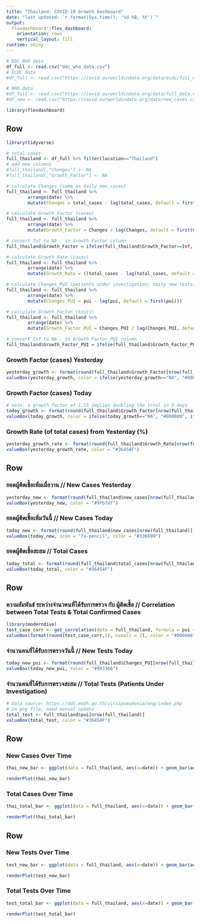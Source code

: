 ```yaml
---
title: "Thailand: COVID-19 Growth Dashboard"
date: "last updated: `r format(Sys.time(), '%d %B, %Y')`"
output: 
  flexdashboard::flex_dashboard:
    orientation: rows
    vertical_layout: fill
runtime: shiny
---
```


```r
# DDC_WHO data
df_full <- read.csv("ddc_who_data.csv")
# ECDC data
#df_full <- read.csv("https://covid.ourworldindata.org/data/ecdc/full_data.csv")

# WHO data
#df_full <- read.csv("https://covid.ourworldindata.org/data/full_data.csv")
#df_new <- read.csv("https://covid.ourworldindata.org/data/new_cases.csv")
```

```r
library(flexdashboard)
```

Row
-----------------------------------------------------------------------

```r
library(tidyverse)

# total cases
full_thailand <- df_full %>% filter(location=="Thailand")
# add new columns
#full_thailand[,"Changes"] <- NA
#full_thailand[,"Growth_Factor"] <- NA

# calculate Changes (same as daily new_cases)
full_thailand <- full_thailand %>%
        arrange(date) %>%
        mutate(Changes = total_cases - lag(total_cases, default = first(total_cases)))

# calculate Growth Factor (cases)
full_thailand <- full_thailand %>%
        arrange(date) %>%
        mutate(Growth_Factor = Changes / lag(Changes, default = first(Changes)))

# convert Inf to NA - in Growth Factor column
full_thailand$Growth_Factor = ifelse(full_thailand$Growth_Factor==Inf, NA, full_thailand$Growth_Factor)

# calculate Growth Rate (cases)
full_thailand <- full_thailand %>% 
        arrange(date) %>% 
        mutate(Growth_Rate = ((total_cases - lag(total_cases, default = first(total_cases))) / lag(total_cases, default = first(total_cases)))*100)

# calculate Changes_PUI (patients under investigation; daily new tests)
full_thailand <- full_thailand %>% 
        arrange(date) %>% 
        mutate(Changes_PUI = pui - lag(pui, default = first(pui)))

# calculate Growth Factor (tests)
full_thailand <- full_thailand %>% 
        arrange(date) %>% 
        mutate(Growth_Factor_PUI = Changes_PUI / lag(Changes_PUI, default = first(Changes_PUI)))

# convert Inf to NA - in Growth_Factor_PUI column
full_thailand$Growth_Factor_PUI = ifelse(full_thailand$Growth_Factor_PUI==Inf, NA, full_thailand$Growth_Factor_PUI)

```

### Growth Factor (cases) Yesterday
```r
yesterday_growth <- format(round(full_thailand$Growth_Factor[nrow(full_thailand)-1], 2), nsmall = 2)
valueBox(yesterday_growth, color = ifelse(yesterday_growth=="NA", "#808080", ifelse(yesterday_growth < 1.15, "#33cc33", "#FF3300")))
```

### Growth Factor (cases) Today

```r
# note: a growth factor of 1.15 implies doubling the total in 5 days
today_growth <- format(round(full_thailand$Growth_Factor[nrow(full_thailand)], 2), nsmall = 2)
valueBox(today_growth, color = ifelse(today_growth=="NA", "#808080", ifelse(today_growth < 1.15, "#33cc33", "#FF3300")))
```

### Growth Rate (of total cases) from Yesterday (%)

```r
yesterday_growth_rate <- format(round(full_thailand$Growth_Rate[nrow(full_thailand)], 2), nsmall = 0)
valueBox(yesterday_growth_rate, color = "#36454F")
```


Row
-----------------------------------------------------------------------

### ยอดผู้ติดเชื้อเพิ่มเมื่อวาน // New Cases Yesterday

```r
yesterday_new <- format(round(full_thailand$new_cases[nrow(full_thailand)-1], 2), nsmall = 0)
valueBox(yesterday_new, color = "#9fbfdf")
```

### ยอดผู้ติดเชื้อเพิ่มวันนี้ // New Cases Today

```r
today_new <- format(round(full_thailand$new_cases[nrow(full_thailand)], 2), nsmall = 0)
valueBox(today_new, icon = "fa-pencil", color = "#336699")
```

### ยอดผู้ติดเชื้อสะสม  // Total Cases

```r
today_total <- format(round(full_thailand$total_cases[nrow(full_thailand)], 2), nsmall = 0)
valueBox(today_total, color = "#36454F")
```

Row
-----------------------------------------------------------------------
### ความสัมพันธ์ ระหว่างจำนวคนที่ได้รับการตรวจ กับ ผู้ติดเชื้อ   // Correlation between Total Tests & Total Confirmed Cases
```r
library(moderndive)
test_case_corr <- get_correlation(data = full_thailand, formula = pui ~ total_cases, na.rm = TRUE)
valueBox(format(round(test_case_corr,2), nsmall = 2), color = "#006666")
```

### จำนวนคนที่ได้รับการตรวจวันนี้   // New Tests Today
```r
today_new_pui <- format(round(full_thailand$Changes_PUI[nrow(full_thailand)], 2), nsmall = 0)
valueBox(today_new_pui, color = "#993366")
```


### จำนวนคนที่ได้รับการตรวจสะสม //  Total Tests (Patients Under Investigation) 

```r
# data source: https://ddc.moph.go.th/viralpneumonia/eng/index.php
# in png file, need manual update
total_test <- full_thailand$pui[nrow(full_thailand)]
valueBox(total_test, color = "#36454F")
```

Row
-----------------------------------------------------------------------
### New Cases Over Time

```r
thai_new_bar <- ggplot(data = full_thailand, aes(x=date)) + geom_bar(aes(y=new_cases), stat = "identity", size=2, fill="steelblue", color = "white", alpha = 0.8) + labs(title = "New Cases", subtitle = "Jan 21 - present") + theme_classic() + theme(axis.text.x = element_blank())

renderPlot(thai_new_bar)
```

### Total Cases Over Time

```r
thai_total_bar <- ggplot(data = full_thailand, aes(x=date)) + geom_bar(aes(y=total_cases), stat = "identity", size=1, fill="steelblue", color = "white", alpha = 0.8) + labs(title = "Total Cases", subtitle = "Jan 21 - present") + theme_classic() + theme(axis.text.x = element_blank())

renderPlot(thai_total_bar)
```

Row
----------------------------------------------------------------------
### New Tests Over Time
```r
test_new_bar <- ggplot(data = full_thailand, aes(x=date)) + geom_bar(aes(y=Changes_PUI), stat = "identity", size=2, fill="#006666", color = "white", alpha = 0.8) + labs(title = "New Tests", subtitle = "Jan 21 - present") + theme_classic() + theme(axis.text.x = element_blank())

renderPlot(test_new_bar)
```

### Total Tests Over Time

```r
test_total_bar <- ggplot(data = full_thailand, aes(x=date)) + geom_bar(aes(y=pui), stat = "identity", size=1, fill="#006666", color = "white", alpha = 1.0) + labs(title = "Total Tests", subtitle = "Jan 21 - present") + theme_classic() + theme(axis.text.x = element_blank())

renderPlot(test_total_bar)
```
